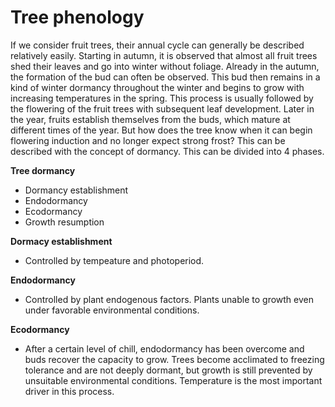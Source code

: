 
# Tree phenology


If we consider fruit trees, their annual cycle can generally be described relatively easily. Starting in autumn, it is observed that almost all fruit trees shed their leaves and go into winter without foliage. Already in the autumn, the formation of the bud can often be observed. This bud then remains in a kind of winter dormancy throughout the winter and begins to grow with increasing temperatures in the spring. This process is usually followed by the flowering of the fruit trees with subsequent leaf development. Later in the year, fruits establish themselves from the buds, which mature at different times of the year.
But how does the tree know when it can begin flowering induction and no longer expect strong frost?
This can be described with the concept of dormancy. This can be divided into 4 phases.

**Tree dormancy**

 - Dormancy establishment
 - Endodormancy
 - Ecodormancy
 - Growth resumption
 
 
 
**Dormacy establishment**

 - Controlled by tempeature and photoperiod. 

**Endodormancy**

- Controlled by plant endogenous factors. Plants unable to growth even under 
  favorable environmental conditions. 

**Ecodormancy**

 - After a certain level of chill, endodormancy has been overcome and buds recover the capacity to grow. Trees become acclimated to freezing tolerance and are not deeply dormant, but growth is still prevented by unsuitable environmental conditions. Temperature is the most important driver in this process.
 
 
 